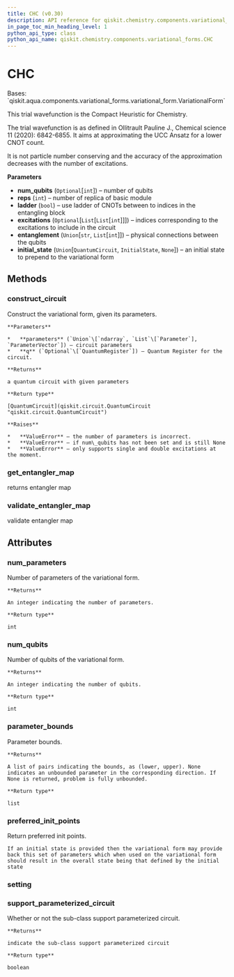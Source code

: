 ```yaml
---
title: CHC (v0.30)
description: API reference for qiskit.chemistry.components.variational_forms.CHC in qiskit v0.30
in_page_toc_min_heading_level: 1
python_api_type: class
python_api_name: qiskit.chemistry.components.variational_forms.CHC
---
```


# CHC

<Class id="qiskit.chemistry.components.variational_forms.CHC" isDedicatedPage={true} github="https://github.com/qiskit-community/qiskit-aqua/tree/stable/0.9/qiskit/chemistry/components/variational_forms/chc.py" signature="CHC(num_qubits=None, reps=1, ladder=False, excitations=None, entanglement='full', initial_state=None)" modifiers="class">
  Bases: `qiskit.aqua.components.variational_forms.variational_form.VariationalForm`

  This trial wavefunction is the Compact Heuristic for Chemistry.

  The trial wavefunction is as defined in Ollitrault Pauline J., Chemical science 11 (2020): 6842-6855. It aims at approximating the UCC Ansatz for a lower CNOT count.

  <Admonition title="Note" type="note">
    It is not particle number conserving and the accuracy of the approximation decreases with the number of excitations.
  </Admonition>

  **Parameters**

  *   **num\_qubits** (`Optional`\[`int`]) – number of qubits
  *   **reps** (`int`) – number of replica of basic module
  *   **ladder** (`bool`) – use ladder of CNOTs between to indices in the entangling block
  *   **excitations** (`Optional`\[`List`\[`List`\[`int`]]]) – indices corresponding to the excitations to include in the circuit
  *   **entanglement** (`Union`\[`str`, `List`\[`int`]]) – physical connections between the qubits
  *   **initial\_state** (`Union`\[`QuantumCircuit`, `InitialState`, `None`]) – an initial state to prepend to the variational form

  ## Methods

  <span id="qiskit-chemistry-components-variational-forms-chc-construct-circuit" />

  ### construct\_circuit

  <Function id="qiskit.chemistry.components.variational_forms.CHC.construct_circuit" signature="CHC.construct_circuit(parameters, q=None)">
    Construct the variational form, given its parameters.

    **Parameters**

    *   **parameters** (`Union`\[`ndarray`, `List`\[`Parameter`], `ParameterVector`]) – circuit parameters
    *   **q** (`Optional`\[`QuantumRegister`]) – Quantum Register for the circuit.

    **Returns**

    a quantum circuit with given parameters

    **Return type**

    [QuantumCircuit](qiskit.circuit.QuantumCircuit "qiskit.circuit.QuantumCircuit")

    **Raises**

    *   **ValueError** – the number of parameters is incorrect.
    *   **ValueError** – if num\_qubits has not been set and is still None
    *   **ValueError** – only supports single and double excitations at the moment.
  </Function>

  <span id="qiskit-chemistry-components-variational-forms-chc-get-entangler-map" />

  ### get\_entangler\_map

  <Function id="qiskit.chemistry.components.variational_forms.CHC.get_entangler_map" signature="CHC.get_entangler_map(map_type, num_qubits, offset=0)" modifiers="static">
    returns entangler map
  </Function>

  <span id="qiskit-chemistry-components-variational-forms-chc-validate-entangler-map" />

  ### validate\_entangler\_map

  <Function id="qiskit.chemistry.components.variational_forms.CHC.validate_entangler_map" signature="CHC.validate_entangler_map(entangler_map, num_qubits)" modifiers="static">
    validate entangler map
  </Function>

  ## Attributes

  ### num\_parameters

  <Attribute id="qiskit.chemistry.components.variational_forms.CHC.num_parameters">
    Number of parameters of the variational form.

    **Returns**

    An integer indicating the number of parameters.

    **Return type**

    int
  </Attribute>

  ### num\_qubits

  <Attribute id="qiskit.chemistry.components.variational_forms.CHC.num_qubits">
    Number of qubits of the variational form.

    **Returns**

    An integer indicating the number of qubits.

    **Return type**

    int
  </Attribute>

  ### parameter\_bounds

  <Attribute id="qiskit.chemistry.components.variational_forms.CHC.parameter_bounds">
    Parameter bounds.

    **Returns**

    A list of pairs indicating the bounds, as (lower, upper). None indicates an unbounded parameter in the corresponding direction. If None is returned, problem is fully unbounded.

    **Return type**

    list
  </Attribute>

  ### preferred\_init\_points

  <Attribute id="qiskit.chemistry.components.variational_forms.CHC.preferred_init_points">
    Return preferred init points.

    If an initial state is provided then the variational form may provide back this set of parameters which when used on the variational form should result in the overall state being that defined by the initial state
  </Attribute>

  ### setting

  <Attribute id="qiskit.chemistry.components.variational_forms.CHC.setting" />

  ### support\_parameterized\_circuit

  <Attribute id="qiskit.chemistry.components.variational_forms.CHC.support_parameterized_circuit">
    Whether or not the sub-class support parameterized circuit.

    **Returns**

    indicate the sub-class support parameterized circuit

    **Return type**

    boolean
  </Attribute>
</Class>

